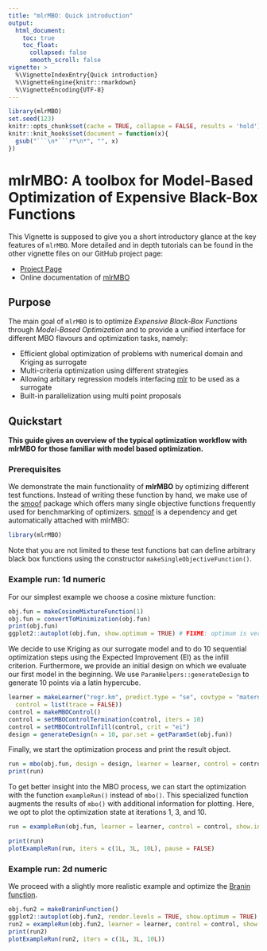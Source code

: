 ```yaml
---
title: "mlrMBO: Quick introduction"
output:
  html_document:
    toc: true
    toc_float:
      collapsed: false
      smooth_scroll: false
vignette: >
  %\VignetteIndexEntry{Quick introduction}
  %\VignetteEngine{knitr::rmarkdown}
  %\VignetteEncoding{UTF-8}
---
```


```r
library(mlrMBO)
set.seed(123)
knitr::opts_chunk$set(cache = TRUE, collapse = FALSE, results = 'hold')
knitr::knit_hooks$set(document = function(x){
  gsub("```\n*```r*\n*", "", x)
})
```

# mlrMBO: A toolbox for Model-Based Optimization of Expensive Black-Box Functions

This Vignette is supposed to give you a short introductory glance at the key features of `mlrMBO`.
More detailed and in depth tutorials can be found in the other vignette files on our GitHub project page:

- [Project Page](https://github.com/mlr-org/mlrMBO/)
- Online documentation of [mlrMBO](https://mlr-org.github.io/mlrMBO/)

## Purpose

The main goal of `mlrMBO` is to optimize *Expensive Black-Box Functions* through *Model-Based Optimization* and to provide a unified interface for different MBO flavours and optimization tasks, namely:

- Efficient global optimization of problems with numerical domain and Kriging as surrogate
- Multi-criteria optimization using different strategies
- Allowing arbitary regression models interfacing [mlr](https://github.com/mlr-org/mlr/) to be used as a surrogate
- Built-in parallelization using multi point proposals

## Quickstart

**This guide gives an overview of the typical optimization workflow with mlrMBO for those familiar with model based optimization.**

### Prerequisites

We demonstrate the main functionality of **mlrMBO** by optimizing different test functions.
Instead of writing these function by hand, we make use of the [smoof](https://cran.r-project.org/package=smoof) package which offers many single objective functions frequently used for benchmarking of optimizers.
[smoof](https://cran.r-project.org/package=smoof) is a dependency and get automatically attached with mlrMBO:
```r
library(mlrMBO)
```
Note that you are not limited to these test functions bat can define arbitrary black box functions using the constructor `makeSingleObjectiveFunction()`.


### Example run: 1d numeric
For our simplest example we choose a cosine mixture function:
```r
obj.fun = makeCosineMixtureFunction(1)
obj.fun = convertToMinimization(obj.fun)
print(obj.fun)
ggplot2::autoplot(obj.fun, show.optimum = TRUE) # FIXME: optimum is very strange?
```
We decide to use Kriging as our surrogate model and to do 10 sequential optimization steps using the Expected Improvement (EI) as the infill criterion.
Furthermore, we provide an initial design on which we evaluate our first model in the beginning.
We use `ParamHelpers::generateDesign` to generate 10 points via a latin hypercube.
```r
learner = makeLearner("regr.km", predict.type = "se", covtype = "matern3_2",
  control = list(trace = FALSE))
control = makeMBOControl()
control = setMBOControlTermination(control, iters = 10)
control = setMBOControlInfill(control, crit = "ei")
design = generateDesign(n = 10, par.set = getParamSet(obj.fun))
```

Finally, we start the optimization process and print the result object.

```r
run = mbo(obj.fun, design = design, learner = learner, control = control, show.info = TRUE)
print(run)
```


To get better insight into the MBO process, we can start the optimization with the function `exampleRun()` instead of `mbo()`.
This specialized function augments the results of `mbo()` with additional information for plotting.
Here, we opt to plot the optimization state at iterations 1, 3, and 10.
```r
run = exampleRun(obj.fun, learner = learner, control = control, show.info = FALSE)
```

```r
print(run)
plotExampleRun(run, iters = c(1L, 3L, 10L), pause = FALSE)
```


### Example run: 2d numeric

We proceed with a slightly more realistic example and optimize the [Branin function](https://www.sfu.ca/~ssurjano/branin.html).
```r
obj.fun2 = makeBraninFunction()
ggplot2::autoplot(obj.fun2, render.levels = TRUE, show.optimum = TRUE)
run2 = exampleRun(obj.fun2, learner = learner, control = control, show.info = FALSE)
print(run2)
plotExampleRun(run2, iters = c(1L, 3L, 10L))
```

